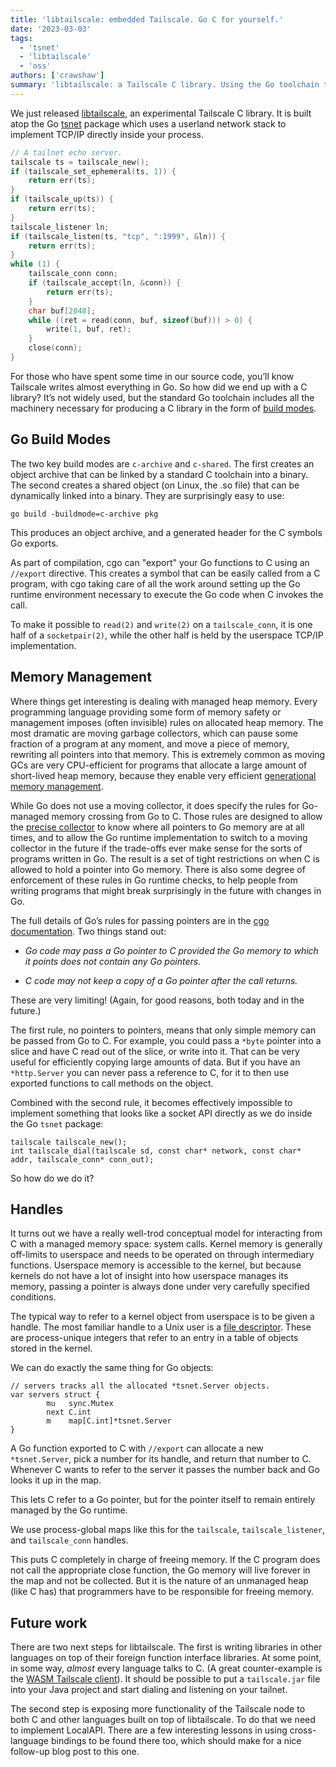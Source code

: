 ```yaml
---
title: 'libtailscale: embedded Tailscale. Go C for yourself.'
date: '2023-03-03'
tags:
  - 'tsnet'
  - 'libtailscale'
  - 'oss'
authors: ['crawshaw']
summary: 'libtailscale: a Tailscale C library. Using the Go toolchain to build a c-archive tsnet package that uses a userland network stack to implement TCP/IP inside a process.'
---
```


We just released
[libtailscale](https://github.com/tailscale/libtailscale),
an experimental Tailscale C library.
It is built atop the Go [tsnet](https://pkg.go.dev/tailscale.com/tsnet)
package which uses a userland network stack to implement TCP/IP
directly inside your process.

```c
// A tailnet echo server.
tailscale ts = tailscale_new();
if (tailscale_set_ephemeral(ts, 1)) {
	return err(ts);
}
if (tailscale_up(ts)) {
	return err(ts);
}
tailscale_listener ln;
if (tailscale_listen(ts, "tcp", ":1999", &ln)) {
	return err(ts);
}
while (1) {
	tailscale_conn conn;
	if (tailscale_accept(ln, &conn)) {
		return err(ts);
	}
	char buf[2048];
	while ((ret = read(conn, buf, sizeof(buf))) > 0) {
		write(1, buf, ret);
	}
	close(conn);
}
```

For those who have spent some time in our source code, you’ll know
Tailscale writes almost everything in Go.
So how did we end up with a C library?
It’s not widely used, but the standard Go toolchain includes all the
machinery necessary for producing a C library in the form of
[build modes](https://pkg.go.dev/cmd/go#hdr-Build_modes).

## Go Build Modes

The two key build modes are `c-archive` and `c-shared`.
The first creates an object archive that can be linked by a standard
C toolchain into a binary.
The second creates a shared object (on Linux, the .so file) that can
be dynamically linked into a binary.
They are surprisingly easy to use:

    go build -buildmode=c-archive pkg

This produces an object archive, and a generated header for the C
symbols Go exports.

As part of compilation, cgo can "export" your Go functions to C using
an `//export` directive.
This creates a symbol that can be easily called from a C program,
with cgo taking care of all the work around setting up the Go runtime
environment necessary to execute the Go code when C invokes the call.

To make it possible to `read(2)` and `write(2)` on a `tailscale_conn`,
it is one half of a `socketpair(2)`, while the other half is held by
the userspace TCP/IP implementation.

## Memory Management

Where things get interesting is dealing with managed heap memory.
Every programming language providing some form of memory safety or
management imposes (often invisible) rules on allocated heap memory.
The most dramatic are moving garbage collectors, which can pause some
fraction of a program at any moment, and move a piece of memory,
rewriting all pointers into that memory.
This is extremely common as moving GCs are very CPU-efficient for
programs that allocate a large amount of short-lived heap memory,
because they enable very efficient
[generational memory management](<https://en.wikipedia.org/wiki/Tracing_garbage_collection#Generational_GC_(ephemeral_GC)>).

While Go does not use a moving collector, it does specify the rules
for Go-managed memory crossing from Go to C.
Those rules are designed to allow the
[precise collector](https://en.wikipedia.org/wiki/Tracing_garbage_collection#Precise_vs._conservative_and_internal_pointers)
to know where all pointers to Go memory are at all times, and to allow
the Go runtime implementation to switch to a moving collector in the
future if the trade-offs ever make sense for the sorts of programs
written in Go.
The result is a set of tight restrictions on when C is allowed to hold
a pointer into Go memory.
There is also some degree of enforcement of these rules in Go runtime
checks, to help people from writing programs that might break
surprisingly in the future with changes in Go.

The full details of Go’s rules for passing pointers are in the
[cgo documentation](https://pkg.go.dev/cmd/cgo#hdr-Passing_pointers).
Two things stand out:

- _Go code may pass a Go pointer to C provided the Go memory to which it points does not contain any Go pointers._

- _C code may not keep a copy of a Go pointer after the call returns._

These are very limiting!
(Again, for good reasons, both today and in the future.)

The first rule, no pointers to pointers, means that only simple memory
can be passed from Go to C.
For example, you could pass a `*byte` pointer into a slice and have C
read out of the slice, or write into it.
That can be very useful for efficiently copying large amounts of data.
But if you have an `*http.Server` you can never pass a reference to C,
for it to then use exported functions to call methods on the object.

Combined with the second rule, it becomes effectively impossible to
implement something that looks like a socket API directly as we do
inside the Go `tsnet` package:

```
tailscale tailscale_new();
int tailscale_dial(tailscale sd, const char* network, const char* addr, tailscale_conn* conn_out);
```

So how do we do it?

## Handles

It turns out we have a really well-trod conceptual model for
interacting from C with a managed memory space: system calls.
Kernel memory is generally off-limits to userspace and needs to be
operated on through intermediary functions.
Userspace memory is accessible to the kernel, but because kernels do
not have a lot of insight into how userspace manages its memory,
passing a pointer is always done under very carefully specified conditions.

The typical way to refer to a kernel object from userspace is to be
given a handle.
The most familiar handle to a Unix user is a
[file descriptor](https://en.wikipedia.org/wiki/File_descriptor).
These are process-unique integers that refer to an entry in a table
of objects stored in the kernel.

We can do exactly the same thing for Go objects:

```
// servers tracks all the allocated *tsnet.Server objects.
var servers struct {
        mu   sync.Mutex
        next C.int
        m    map[C.int]*tsnet.Server
}
```

A Go function exported to C with `//export` can allocate a new `*tsnet.Server`,
pick a number for its handle, and return that number to C.
Whenever C wants to refer to the server it passes the number back and
Go looks it up in the map.

This lets C refer to a Go pointer, but for the pointer itself to
remain entirely managed by the Go runtime.

We use process-global maps like this for the `tailscale`,
`tailscale_listener`, and `tailscale_conn` handles.

This puts C completely in charge of freeing memory.
If the C program does not call the appropriate close function, the Go
memory will live forever in the map and not be collected.
But it is the nature of an unmanaged heap (like C has) that programmers
have to be responsible for freeing memory.

## Future work

There are two next steps for libtailscale.
The first is writing libraries in other languages on top of their
foreign function interface libraries.
At some point, in some way, _almost_ every language talks to C.
(A great counter-example is the
[WASM Tailscale client](https://tailscale.com/blog/ssh-console/)).
It should be possible to put a `tailscale.jar` file into your Java
project and start dialing and listening on your tailnet.

The second step is exposing more functionality of the Tailscale node
to both C and other languages built on top of libtailscale.
To do that we need to implement LocalAPI.
There are a few interesting lessons in using cross-language bindings
to be found there too, which should make for a nice follow-up blog post
to this one.
